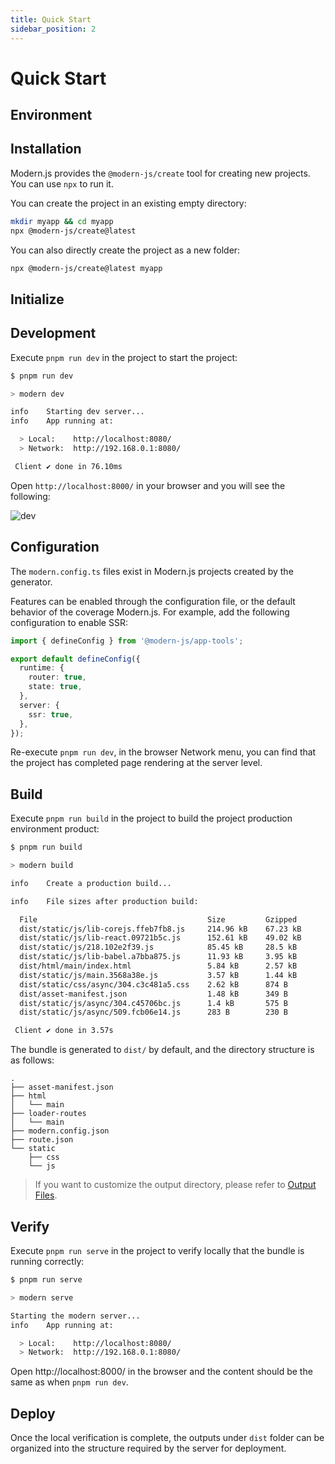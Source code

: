 ```yaml
---
title: Quick Start
sidebar_position: 2
---
```


# Quick Start

## Environment


<Prerequisites />

## Installation

Modern.js provides the `@modern-js/create` tool for creating new projects. You can use `npx` to run it.

You can create the project in an existing empty directory:

```bash
mkdir myapp && cd myapp
npx @modern-js/create@latest
```

You can also directly create the project as a new folder:

```bash
npx @modern-js/create@latest myapp
```

## Initialize


<InitApp />

## Development

Execute `pnpm run dev` in the project to start the project:

```bash
$ pnpm run dev

> modern dev

info    Starting dev server...
info    App running at:

  > Local:    http://localhost:8080/
  > Network:  http://192.168.0.1:8080/

 Client ✔ done in 76.10ms
```

Open `http://localhost:8000/` in your browser and you will see the following:

![dev](https://lf3-static.bytednsdoc.com/obj/eden-cn/nuvjhpqnuvr/modern-website/dev.png)

## Configuration

The `modern.config.ts` files exist in Modern.js projects created by the generator.

Features can be enabled through the configuration file, or the default behavior of the coverage Modern.js. For example, add the following configuration to enable SSR:

```ts
import { defineConfig } from '@modern-js/app-tools';

export default defineConfig({
  runtime: {
    router: true,
    state: true,
  },
  server: {
    ssr: true,
  },
});
```

Re-execute `pnpm run dev`, in the browser Network menu, you can find that the project has completed page rendering at the server level.

## Build

Execute `pnpm run build` in the project to build the project production environment product:

```bash
$ pnpm run build

> modern build

info    Create a production build...

info    File sizes after production build:

  File                                      Size         Gzipped
  dist/static/js/lib-corejs.ffeb7fb8.js     214.96 kB    67.23 kB
  dist/static/js/lib-react.09721b5c.js      152.61 kB    49.02 kB
  dist/static/js/218.102e2f39.js            85.45 kB     28.5 kB
  dist/static/js/lib-babel.a7bba875.js      11.93 kB     3.95 kB
  dist/html/main/index.html                 5.84 kB      2.57 kB
  dist/static/js/main.3568a38e.js           3.57 kB      1.44 kB
  dist/static/css/async/304.c3c481a5.css    2.62 kB      874 B
  dist/asset-manifest.json                  1.48 kB      349 B
  dist/static/js/async/304.c45706bc.js      1.4 kB       575 B
  dist/static/js/async/509.fcb06e14.js      283 B        230 B

 Client ✔ done in 3.57s
```

The bundle is generated to `dist/` by default, and the directory structure is as follows:

```
.
├── asset-manifest.json
├── html
│   └── main
├── loader-routes
│   └── main
├── modern.config.json
├── route.json
└── static
    ├── css
    └── js
```

> If you want to customize the output directory, please refer to [Output Files](https://modernjs.dev/builder/en/guide/basic/output-files.html).

## Verify

Execute `pnpm run serve` in the project to verify locally that the bundle is running correctly:

```bash
$ pnpm run serve

> modern serve

Starting the modern server...
info    App running at:

  > Local:    http://localhost:8080/
  > Network:  http://192.168.0.1:8080/
```

Open http://localhost:8000/ in the browser and the content should be the same as when `pnpm run dev`.

## Deploy

Once the local verification is complete, the outputs under `dist` folder can be organized into the structure required by the server for deployment.
